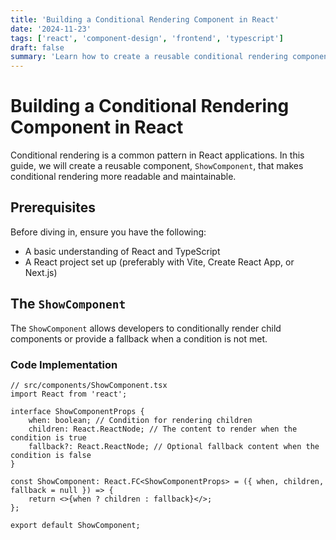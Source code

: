 ```yaml
---
title: 'Building a Conditional Rendering Component in React'
date: '2024-11-23'
tags: ['react', 'component-design', 'frontend', 'typescript']
draft: false
summary: 'Learn how to create a reusable conditional rendering component in React using TypeScript. This component allows developers to cleanly handle conditional rendering scenarios with optional fallbacks.'
---
```


# Building a Conditional Rendering Component in React

Conditional rendering is a common pattern in React applications. In this guide, we will create a reusable component, `ShowComponent`, that makes conditional rendering more readable and maintainable.

## Prerequisites

Before diving in, ensure you have the following:

- A basic understanding of React and TypeScript
- A React project set up (preferably with Vite, Create React App, or Next.js)

## The `ShowComponent`

The `ShowComponent` allows developers to conditionally render child components or provide a fallback when a condition is not met.

### Code Implementation

```tsx
// src/components/ShowComponent.tsx
import React from 'react';

interface ShowComponentProps {
    when: boolean; // Condition for rendering children
    children: React.ReactNode; // The content to render when the condition is true
    fallback?: React.ReactNode; // Optional fallback content when the condition is false
}

const ShowComponent: React.FC<ShowComponentProps> = ({ when, children, fallback = null }) => {
    return <>{when ? children : fallback}</>;
};

export default ShowComponent;

